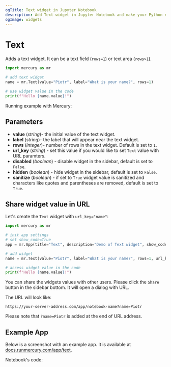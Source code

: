 ```yaml
---
ogTitle: Text widget in Jupyter Notebook
description: Add Text widget in Jupyter Notebook and make your Python notebook interactive
ogImage: widgets
---
```



# Text

Adds a text widget. It can be a text field (`rows=1`) or text area (`rows>1`). 

```python
import mercury as mr

# add text widget
name = mr.Text(value="Piotr", label="What is your name?", rows=1)
```
```python
# use widget value in the code
print(f"Hello {name.value}!")
```

Running example with Mercury:
<Screenshot src={simpleAppGif} alt="Mercury App with text widget created in Jupyter Notebook" />


## Parameters

- **value** (_string_)- the initial value of the text widget.
- **label** (_string_)- the label that will appear near the text widget.
- **rows** (_integer_)- number of rows in the text widget. Default is set to `1`. 
- **url_key** (_string_) - set this value if you would like to set `Text` value with URL paramters.
- **disabled** (_boolean_) - disable widget in the sidebar, default is set to `False`.
- **hidden** (_boolean_) - hide widget in the sidebar, default is set to `False`.
- **sanitize** (_boolean_) - if set to `True` widget value is sanitized and characters like quotes and parentheses are removed, default is set to `True`.


## Share widget value in URL

Let's create the `Text` widget with `url_key="name"`:

```python
import mercury as mr
```
```python
# init app settings
# set show_code=True
app = mr.App(title="Text", description="Demo of Text widget", show_code=True)
```
```python
# add widget
name = mr.Text(value="Piotr", label="What is your name?", rows=1, url_key="name")
```
```python
# access widget value in the code
print(f"Hello {name.value}!")
```

You can share the widgets values with other users. Please click the `Share` button in the sidebar bottom. 
It will open a dialog with URL.

The URL will look like:

```
https://your-server-address.com/app/notebook-name?name=Piotr
```

Please note that `?name=Piotr` is added at the end of URL address.

<Screenshot src={shareAppGif} alt="Share Mercury App with text widget value set in URL" />

## Example App

Below is a screenshot with an example app. It is available at [docs.runmercury.com/app/text](https://docs.runmercury.com/app/text).

<Screenshot src={exampleAppGif} alt="App with text widget" />

Notebook's code:
<Screenshot src={exampleNotebookPng} alt="Notebook with Mercury text widget" />


